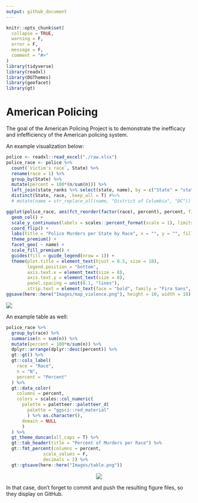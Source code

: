 ```yaml
---
output: github_document
---
```


<!-- README.md is generated from README.Rmd. Please edit that file -->

```r
knitr::opts_chunk$set(
  collapse = TRUE,
  warning = F,
  error = F,
  message = F,
  comment = "#>"
)
library(tidyverse)
library(readxl)
library(DGThemes)
library(geofacet)
library(gt)
```

# American Policing

<!-- badges: start -->
<!-- badges: end -->

The goal of the American Policing Project is to demonstrate the inefficacy and infefficiency of the American policing system.

An example visualization below:

```r
police <- readxl::read_excel("./raw.xlsx")
police_race <- police %>%
  count(`Victim's race`, State) %>%
  rename(race = 1) %>%
  group_by(State) %>%
  mutate(percent = 100*(n/sum(n))) %>%
  left_join(state_ranks %>% select(state, name), by = c("State" = "state")) %>%
  distinct(State, race, .keep_all = T) #%>%
  # mutate(name = str_replace_all(name, "District of Columbia", "DC"))
```

```r
ggplot(police_race, aes(fct_reorder(factor(race), percent), percent, fill = factor(race))) +
  geom_col() +
  scale_y_continuous(labels = scales::percent_format(scale = 1), limits = c(0, 100), breaks = c(0, 25, 50, 75, 100)) +
  coord_flip() +
  labs(title = "Police Murders per State by Race", x = "", y = "", fill = "Race") +
  theme_premium() +
  facet_geo( ~ name) +
  scale_fill_premium() +
  guides(fill = guide_legend(nrow = 1)) +
  theme(plot.title = element_text(hjust = 0.5, size = 18),
        legend.position = "bottom",
        axis.text.x = element_text(size = 8),
        axis.text.y = element_text(size = 8),
        panel.spacing = unit(0.1, "lines"),
        strip.text = element_text(face = "bold", family = "Fira Sans", hjust = 0.5, size = 14))
ggsave(here::here("Images/map_violence.png"), height = 10, width = 18)
```

![](Images/map_violence.png)

An example table as well:

```r
police_race %>%
  group_by(race) %>%
  summarise(n = sum(n)) %>%
  mutate(percent = 100*n/sum(n)) %>%
  dplyr::arrange(dplyr::desc(percent)) %>%
  gt::gt() %>%
  gt::cols_label(
    race = "Race",
    n = "N",
    percent = "Percent"
  ) %>%
  gt::data_color(
    columns = percent,
    colors = scales::col_numeric(
      palette = paletteer::paletteer_d(
        palette = "ggsci::red_material"
        ) %>% as.character(),
      domain = NULL
      )
  ) %>%
  gt_theme_duncan(all_caps = T) %>%
  gt::tab_header(title = "Percent of Murders per Race") %>%
  gt::fmt_percent(columns = percent,
              scale_values = F, 
              decimals = 2) %>%
  gt::gtsave(here::here("Images/table.png"))
```

<div style="text-align:center">
![](Images/table.png)
</div>

In that case, don't forget to commit and push the resulting figure files, so they display on GitHub.
